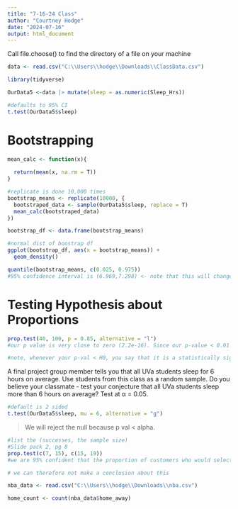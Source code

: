 ```yaml
---
title: "7-16-24 Class"
author: "Courtney Hodge"
date: "2024-07-16"
output: html_document
---
```

Call file.choose() to find the directory of a file on your machine
```r
data <- read.csv("C:\\Users\\hodge\\Downloads\\ClassData.csv")
```

```r
library(tidyverse)
```

```r
OurData5 <-data |> mutate(sleep = as.numeric(Sleep_Hrs))

```

```r
#defaults to 95% CI
t.test(OurData5$sleep)
```

# Bootstrapping
```r
mean_calc <- function(x){
  
  return(mean(x, na.rm = T))
}

#replicate is done 10,000 times
bootstrap_means <- replicate(10000, {
  bootstraped_data <- sample(OurData5$sleep, replace = T)
  mean_calc(bootstraped_data)
})

bootstrap_df <- data.frame(bootstrap_means)

#normal dist of boostrap df
ggplot(bootstrap_df, aes(x = bootstrap_means)) +
  geom_density()
```
```r
quantile(bootstrap_means, c(0.025, 0.975))
#95% confidence interval is (6.969,7.298) <- note that this will change with each run
```

# Testing Hypothesis about Proportions

```r
prop.test(40, 100, p = 0.85, alternative = "l")
#our p value is very close to zero (2.2e-16). Since our p-value < 0.01 = alpha, you will reject the null hypothesis!

#note, whenever your p-val < H0, you say that it is a statistically significant result
```
A final project group member tells you that all UVa students sleep for 6
hours on average. Use students from this class as a random sample. Do
you believe your classmate - test your conjecture that all UVa students
sleep more than 6 hours on average? Test at α = 0.05.

```r
#default is 2 sided 
t.test(OurData5$sleep, mu = 6, alternative = "g")
```
> We will reject the null because p val < alpha.


```r
#list the (successes, the sample size)
#Slide pack 2, pg 8
prop.test(c(7, 15), c(15, 19))
#we are 95% confident that the proportion of customers who would select A over B is (-0.694, 0.04)

# we can therefore not make a conclusion about this
```
```r
nba_data <- read.csv("C:\\Users\\hodge\\Downloads\\nba.csv")
```

```r
home_count <- count(nba_data$home_away)
```


